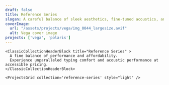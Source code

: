 ```yaml
---
draft: false
title: Reference Series
slogan: A careful balance of sleek aesthetics, fine-tuned acoustics, and cutting-edge typing comfort create a new standard for high-performance custom keyboards.
coverImage:
  url: "/assets/projects/vega/img_0044_largesize.avif"
  alt: Vega cover image
projects: ['vega', 'polaris']
---
```


<DefaultLayout title={frontmatter.title}>

  <ClassicBlurredHeader src="/assets/projects/vega/img_0044_largesize.avif" />

    <ClassicCollectionHeaderBlock title="Reference Series" >
      A fine balance of performance and affordability.  
      Experience unparalleled typing comfort and acoustic performance at accessible pricing.
    </ClassicCollectionHeaderBlock>

    <ProjectsGrid collection='reference-series' style="light" />

</DefaultLayout>